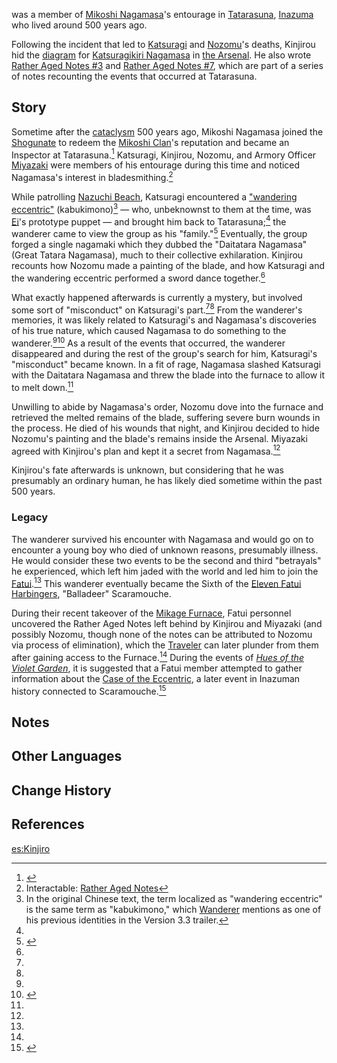 {{Character Infobox
|type             = Mentioned
|region           = Inazuma
}}
{{Lang|'''Kinjirou'''|ja=金次郎|ja_rm=Kinjirou}} was a member of [[Mikoshi Nagamasa]]'s entourage in [[Tatarasuna]], [[Inazuma]] who lived around 500 years ago.

Following the incident that led to [[Katsuragi]] and [[Nozomu]]'s deaths, Kinjirou hid the [[Diagram: Katsuragikiri Nagamasa|diagram]] for [[Katsuragikiri Nagamasa]] in [[the Arsenal]]. He also wrote [[Rather Aged Notes#Rather Aged Notes #3|Rather Aged Notes #3]] and [[Rather Aged Notes#Rather Aged Notes #7|Rather Aged Notes #7]], which are part of a series of notes recounting the events that occurred at Tatarasuna.

==Story==
Sometime after the [[cataclysm]] 500 years ago, Mikoshi Nagamasa joined the [[Shogunate]] to redeem the [[Mikoshi Clan]]'s reputation and became an Inspector at Tatarasuna.<ref name="Katsuragikiri">{{Ref/Weapon|Katsuragikiri Nagamasa}}</ref> Katsuragi, Kinjirou, Nozomu, and Armory Officer [[Miyazaki]] were members of his entourage during this time and noticed Nagamasa's interest in bladesmithing.<ref name="RAN">Interactable: [[Rather Aged Notes]]</ref>

While patrolling [[Nazuchi Beach]], Katsuragi encountered a [[Scaramouche|"wandering eccentric"]] (kabukimono)<ref group="Note">In the original Chinese text, the term localized as "wandering eccentric" is the same term as "kabukimono," which [[Wanderer]] mentions as one of his previous identities in the Version 3.3 trailer.</ref> &mdash; who, unbeknownst to them at the time, was [[Ei]]'s prototype puppet &mdash; and brought him back to Tatarasuna;<ref name="RAN" /> the wanderer came to view the group as his "family."<ref name="Gaze">{{Ref/Quest|The Gaze From a Certain God|note=The "Divine" Will animated cutscene}}</ref> Eventually, the group forged a single nagamaki which they dubbed the "Daitatara Nagamasa" (Great Tatara Nagamasa), much to their collective exhilaration. Kinjirou recounts how Nozomu made a painting of the blade, and how Katsuragi and the wandering eccentric performed a sword dance together.<ref name="RAN" />

What exactly happened afterwards is currently a mystery, but involved some sort of "misconduct" on Katsuragi's part.<ref name="Katsuragikiri" /><ref name="RAN" /> From the wanderer's memories, it was likely related to Katsuragi's and Nagamasa's discoveries of his true nature, which caused Nagamasa to do something to the wanderer.<ref name="Gaze" /><ref>{{Ref/Arti|Plume of Luxury}}</ref> As a result of the events that occurred, the wanderer disappeared and during the rest of the group's search for him, Katsuragi's "misconduct" became known. In a fit of rage, Nagamasa slashed Katsuragi with the Daitatara Nagamasa and threw the blade into the furnace to allow it to melt down.<ref name="RAN" />

Unwilling to abide by Nagamasa's order, Nozomu dove into the furnace and retrieved the melted remains of the blade, suffering severe burn wounds in the process. He died of his wounds that night, and Kinjirou decided to hide Nozomu's painting and the blade's remains inside the Arsenal. Miyazaki agreed with Kinjirou's plan and kept it a secret from Nagamasa.<ref name="RAN" /><noinclude>

Kinjirou's fate afterwards is unknown, but considering that he was presumably an ordinary human, he has likely died sometime within the past 500 years.</noinclude>

===Legacy===
The wanderer survived his encounter with Nagamasa and would go on to encounter a young boy who died of unknown reasons, presumably illness. He would consider these two events to be the second and third "betrayals" he experienced, which left him jaded with the world and led him to join the [[Fatui]].<ref name="Gaze" /> This wanderer eventually became the Sixth of the [[Eleven Fatui Harbingers]], "Balladeer" Scaramouche.

During their recent takeover of the [[Mikage Furnace]], Fatui personnel uncovered the Rather Aged Notes left behind by Kinjirou and Miyazaki (and possibly Nozomu, though none of the notes can be attributed to Nozomu via process of elimination), which the [[Traveler]] can later plunder from them after gaining access to the Furnace.<ref name="RAN" /> During the events of ''[[Hues of the Violet Garden]]'', it is suggested that a Fatui member attempted to gather information about the [[Case of the Eccentric]], a later event in Inazuman history connected to Scaramouche.<ref>{{Ref/Quest|The Five Colors' True Form}}</ref>

==Notes==
{{Reflist|note=1}}

==Other Languages==
{{Other Languages|default_hidden = 1
|en      = Kinjirou
|zhs     = 金次郎
|zhs_rm  = Jīncìláng
|zht     = 金次郎
|zht_rm  = Jīncìláng
|ja      = 金次郎
|ja_rm   = Kinjirou
|ko      = 킨지로
|ko_rm   = Kinjirou
|es      = Kinjirou
|fr      = Kinjirou
|ru      = Киндзиро
|th      = Kinjirou
|vi      = Kinjirou
|de      = Kinjirou
|id      = Kinjirou
|pt      = Kinjirou
|tr      = 
|it      = 
}}

==Change History==
{{Change History|introduced=2.0}}

==References==
{{Reflist}}

[[es:Kinjiro]]
